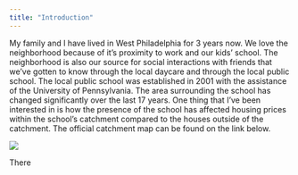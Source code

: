 ```yaml
---
title: "Introduction"
---
```

My family and I have lived in West Philadelphia for 3 years now.  We love the neighborhood because of it's proximity to work and our kids' school.  The neighborhood is also our source for social interactions with friends that we've gotten to know through the local daycare and through the local public school.  The local public school was established in 2001 with the assistance of the University of Pennsylvania.  The area surrounding the school has changed significantly over the last 17 years.  One thing that I've been interested in is how the presence of the school has affected housing prices within the school's catchment compared to the houses outside of the catchment.  The official catchment map can be found on the link below.

![](http://media.tumblr.com/tumblr_l4svb6wIGW1qc2e0t.jpg)

There 